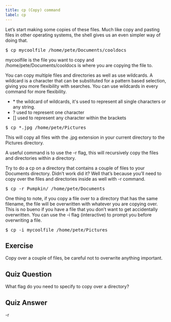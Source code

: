 ```yaml
---
title: cp (Copy) command
label: cp
---
```


Let’s start making some copies of these files. Much like copy and pasting files in other operating systems, the shell gives us an even simpler way of doing that.

<pre>$ cp mycoolfile /home/pete/Documents/cooldocs</pre>

mycoolfile is the file you want to copy and /home/pete/Documents/cooldocs is where you are copying the file to.

You can copy multiple files and directories as well as use wildcards. A wildcard is a character that can be substituted for a pattern based selection, giving you more flexibility with searches. You can use wildcards in every command for more flexibility.

<ul>
<li>* the wildcard of wildcards, it's used to represent all single characters or any string.</li>
<li>? used to represent one character</li>
<li>[] used to represent any character within the brackets</li>
</ul>

<pre>$ cp *.jpg /home/pete/Pictures</pre>

This will copy all files with the .jpg extension in your current directory to the Pictures directory.

A useful command is to use the -r flag, this will recursively copy the files and directories within a directory.

Try to do a cp on a directory that contains a couple of files to your Documents directory. Didn’t work did it? Well that’s because you’ll need to copy over the files and directories inside as well with -r command.

<pre>$ cp -r Pumpkin/ /home/pete/Documents</pre>

One thing to note, if you copy a file over to a directory that has the same filename, the file will be overwritten with whatever you are copying over. This is no bueno if you have a file that you don’t want to get accidentally overwritten. You can use the -i flag (interactive) to prompt you before overwriting a file.

<pre>$ cp -i mycoolfile /home/pete/Pictures</pre>

## Exercise

Copy over a couple of files, be careful not to overwrite anything important.

## Quiz Question

What flag do you need to specify to copy over a directory?

## Quiz Answer

-r
